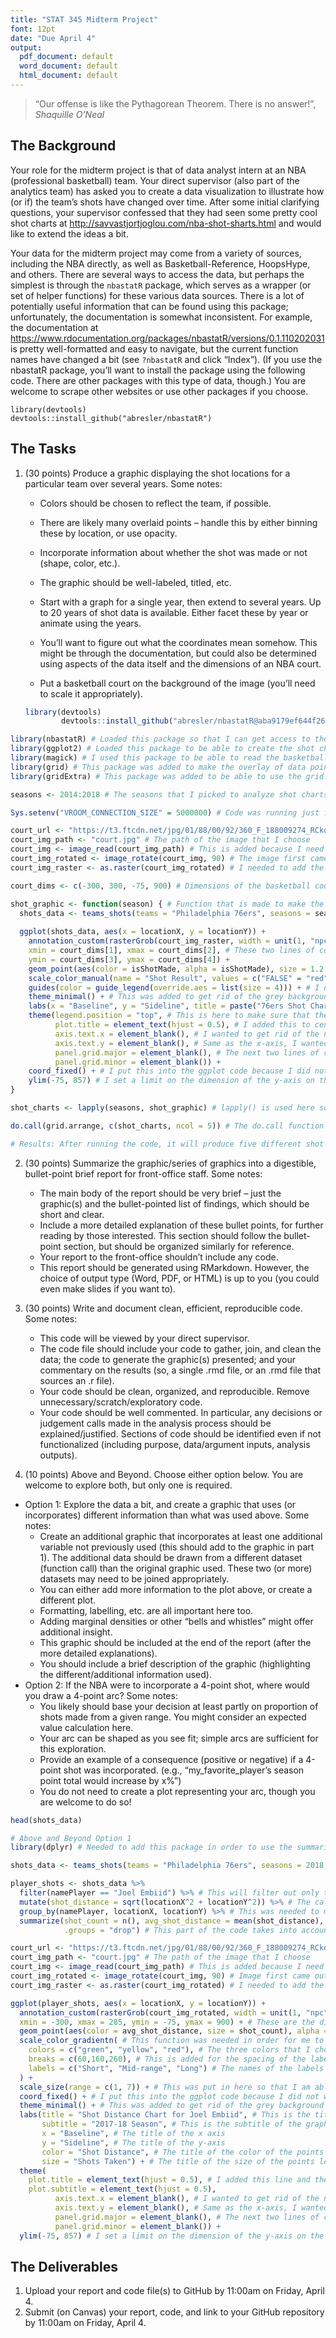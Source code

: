 ---
title: "STAT 345 Midterm Project"
font: 12pt
date: "Due April 4"
output:
  pdf_document: default
  word_document: default
  html_document: default
---

> "Our offense is like the Pythagorean Theorem. There is no answer!", *Shaquille O'Neal*

## The Background

Your role for the midterm project is that of data analyst intern at an NBA (professional basketball) team. Your direct supervisor (also part of the analytics team) has asked you to create a data visualization to illustrate how (or if) the team's shots have changed over time. After some initial clarifying questions, your supervisor confessed that they had seen some pretty cool shot charts at <http://savvastjortjoglou.com/nba-shot-sharts.html> and would like to extend the ideas a bit.

Your data for the midterm project may come from a variety of sources, including the NBA directly, as well as Basketball-Reference, HoopsHype, and others. There are several ways to access the data, but perhaps the simplest is through the `nbastatR` package, which serves as a wrapper (or set of helper functions) for these various data sources. There is a lot of potentially useful information that can be found using this package; unfortunately, the documentation is somewhat inconsistent. For example, the documentation at <https://www.rdocumentation.org/packages/nbastatR/versions/0.1.110202031> is pretty well-formatted and easy to navigate, but the current function names have changed a bit (see `?nbastatR` and click "Index"). (If you use the nbastatR package, you'll want to install the package using the following code. There are other packages with this type of data, though.) You are welcome to scrape other websites or use other packages if you choose.

```         
library(devtools)
devtools::install_github("abresler/nbastatR")
```

## The Tasks

1.  (30 points) Produce a graphic displaying the shot locations for a particular team over several years. Some notes:

    -   Colors should be chosen to reflect the team, if possible.

    -   There are likely many overlaid points -- handle this by either binning these by location, or use opacity.

    -   Incorporate information about whether the shot was made or not (shape, color, etc.).

    -   The graphic should be well-labeled, titled, etc.

    -   Start with a graph for a single year, then extend to several years. Up to 20 years of shot data is available. Either facet these by year or animate using the years.

    -   You'll want to figure out what the coordinates mean somehow. This might be through the documentation, but could also be determined using aspects of the data itself and the dimensions of an NBA court.

    -   Put a basketball court on the background of the image (you'll need to scale it appropriately).

    ```{r, force = TRUE}
    library(devtools)
            devtools::install_github("abresler/nbastatR@aba9179ef644f263387c1536d6ddd26104d79cf4")
    ```


```{r, fig.width=15, fig.height=8}
library(nbastatR) # Loaded this package so that I can get access to the nba data that I used in this code
library(ggplot2) # Loaded this package to be able to create the shot chart and adjust the appearance of it
library(magick) # I used this package to be able to read the basketball court image and have the ability to rotate it 
library(grid) # This package was added to make the overlay of data points and the basketball court image possible
library(gridExtra) # This package was added to be able to use the grid.arrange function to gather all the shot charts and put them together

seasons <- 2014:2018 # The seasons that I picked to analyze shot charts for the 76ers

Sys.setenv("VROOM_CONNECTION_SIZE" = 5000000) # Code was running just fine until the morning of 4/3, then I got an error about needing to increase the buffer size?

court_url <- "https://t3.ftcdn.net/jpg/01/88/00/92/360_F_188009274_RCkdTSELKU66ZBC3Mu28XsEpNgMez6fH.jpg" # The url of the basketball court image that I chose for the graphics
court_img_path <- "court.jpg" # The path of the image that I choose
court_img <- image_read(court_img_path) # This is added because I need to read the image path in order for it to be loaded into R for other manipulations to it
court_img_rotated <- image_rotate(court_img, 90) # The image first came out horizontally orientated and I wanted it vertical to align with the data, so I rotated it 90 degrees
court_img_raster <- as.raster(court_img_rotated) # I needed to add the raster function because it allows my image to be compatible with the ggplot2 package

court_dims <- c(-300, 300, -75, 900) # Dimensions of the basketball court

shot_graphic <- function(season) { # Function that is made to make the graphic with the basketball court and the data points
  shots_data <- teams_shots(teams = "Philadelphia 76ers", seasons = season, return_message = FALSE) # Retrieves data from nbastatR about the team shots for the 76ers for the seasons that I wanted. I added the return_message = FALSE because I did not want the extra, not important output that it gave me.
  
  ggplot(shots_data, aes(x = locationX, y = locationY)) +   
    annotation_custom(rasterGrob(court_img_raster, width = unit(1, "npc"), height = unit(1, "npc")), # annotation_custom is needed to add the image of the basketball court to the graphics, the "npc" argument is to make sure that the image fills up the plots
    xmin = court_dims[1], xmax = court_dims[2], # These two lines of code are written to set the boundaries for the image of the court which were previously stated above
    ymin = court_dims[3], ymax = court_dims[4]) +
    geom_point(aes(color = isShotMade, alpha = isShotMade), size = 1.2, alpha = 0.6) +  # Used to plot the data as points on the court, color of the points is determined through if the shot is made or not, alpha is responsible for changing the opacity of the points
    scale_color_manual(name = "Shot Result", values = c("FALSE" = "red", "TRUE" = "blue"), labels = c("Missed", "Made")) +  # This line of code was written to give the points certain colors (red or blue) based on of the shot was made or missed. I also changed the title and category names of the legend so that they read "Made" and "Missed" rather than "TRUE" and "FALSE"
    guides(color = guide_legend(override.aes = list(size = 4))) + # I needed to add this so that the dots that appeared in the legend were bigger than what they are in the plot
    theme_minimal() + # This was added to get rid of the grey background in the plots and make a more overall clean appearance
    labs(x = "Baseline", y = "Sideline", title = paste("76ers Shot Chart (", season - 1, "-", season, ")", sep = "")) + # This was added so that I could change the names of the x and y axis and give each of the plots different titles based on what the season is. The season - 1 part will start from 2018 and reduce by one for each graphic until it reaches 2014
    theme(legend.position = "top", # This is here to make sure that the legend is positioned on top of each of the graphics
          plot.title = element_text(hjust = 0.5), # I added this to center the title for each of the plots
          axis.text.x = element_blank(), # I wanted to get rid of the number values that displayed on the x axis
          axis.text.y = element_blank(), # Same as the x-axis, I wanted to get rid of the numbers that appeared on the y-axis
          panel.grid.major = element_blank(), # The next two lines of code were added to make the grid lines that were originally there go away for a cleaner look
          panel.grid.minor = element_blank()) +
    coord_fixed() + # I put this into the ggplot code because I did not want my output to be distorted at all
    ylim(-75, 857) # I set a limit on the dimension of the y-axis on the plot so that the points would all fit nicely
}

shot_charts <- lapply(seasons, shot_graphic) # lapply() is used here so that I can apply the shot graphic to all the seasons that I wanted to use it on

do.call(grid.arrange, c(shot_charts, ncol = 5)) # The do.call function is used here because I needed to display a list of many plots. The argument grid.arrange arranges the layout of the plots and the other argument is used to display the shot charts in 5 columns

# Results: After running the code, it will produce five different shot charts for the Philadelphia 76ers from the seasons 2013-2018. The legend of the charts shows that the made shots are blue and the missed shots are red. In summary, we can see how the shot selection and shots made/missed percentages have changed over the course of five seasons.

```

2.  (30 points) Summarize the graphic/series of graphics into a digestible, bullet-point brief report for front-office staff. Some notes:

    -   The main body of the report should be very brief -- just the graphic(s) and the bullet-pointed list of findings, which should be short and clear.
    -   Include a more detailed explanation of these bullet points, for further reading by those interested. This section should follow the bullet-point section, but should be organized similarly for reference.
    -   Your report to the front-office shouldn't include any code.
    -   This report should be generated using RMarkdown. However, the choice of output type (Word, PDF, or HTML) is up to you (you could even make slides if you want to).

3.  (30 points) Write and document clean, efficient, reproducible code. Some notes:

    -   This code will be viewed by your direct supervisor.
    -   The code file should include your code to gather, join, and clean the data; the code to generate the graphic(s) presented; and your commentary on the results (so, a single .rmd file, or an .rmd file that sources an .r file).
    -   Your code should be clean, organized, and reproducible. Remove unnecessary/scratch/exploratory code.
    -   Your code should be well commented. In particular, any decisions or judgement calls made in the analysis process should be explained/justified. Sections of code should be identified even if not functionalized (including purpose, data/argument inputs, analysis outputs).

4.  (10 points) Above and Beyond. Choose either option below. You are welcome to explore both, but only one is required.

-   Option 1: Explore the data a bit, and create a graphic that uses (or incorporates) different information than what was used above. Some notes:
    -   Create an additional graphic that incorporates at least one additional variable not previously used (this should add to the graphic in part 1). The additional data should be drawn from a different dataset (function call) than the original graphic used. These two (or more) datasets may need to be joined appropriately.
    -   You can either add more information to the plot above, or create a different plot.
    -   Formatting, labelling, etc. are all important here too.
    -   Adding marginal densities or other "bells and whistles" might offer additional insight.
    -   This graphic should be included at the end of the report (after the more detailed explanations).
    -   You should include a brief description of the graphic (highlighting the different/additional information used).
-   Option 2: If the NBA were to incorporate a 4-point shot, where would you draw a 4-point arc? Some notes:
    -   You likely should base your decision at least partly on proportion of shots made from a given range. You might consider an expected value calculation here.
    -   Your arc can be shaped as you see fit; simple arcs are sufficient for this exploration.
    -   Provide an example of a consequence (positive or negative) if a 4-point shot was incorporated. (e.g., "my_favorite_player's season point total would increase by x%")
    -   You do not need to create a plot representing your arc, though you are welcome to do so!

```{r}
head(shots_data)
```


```{r, warning = FALSE}
# Above and Beyond Option 1
library(dplyr) # Needed to add this package in order to use the summarize function, although it was working without it yesterday

shots_data <- teams_shots(teams = "Philadelphia 76ers", seasons = 2018, return_message = FALSE) # Retrieves data from nbastatR about the team shots for the 76ers for the season that I wanted. I added the return_message = FALSE because I did not want the extra, not important output that it gave me.

player_shots <- shots_data %>%
  filter(namePlayer == "Joel Embiid") %>% # This will filter out only the shots that Joel Embiid took, which is what I want
  mutate(shot_distance = sqrt(locationX^2 + locationY^2)) %>% # The calculation used to find the relative distance from where the shots were taken (not exact). This is called the Euclidean distance, in which I had to do some research about and found that it is as simple as the distance of the line segment between two points
  group_by(namePlayer, locationX, locationY) %>% # This was needed to make sure that I am getting the shots of Embiid and the locations of the shots
  summarize(shot_count = n(), avg_shot_distance = mean(shot_distance),
            .groups = "drop") # This part of the code takes into account the amount of shots that were taken at each location and will also do the calculation of the average length of the shot because some points on the plot have multiple shots taken from that same point. I did not have the .groups = "drop" argument originally, but I needed to add it because I got the error, "`summarise()` has grouped output by 'namePlayer', 'locationX'. You can override using the `.groups` argument."

court_url <- "https://t3.ftcdn.net/jpg/01/88/00/92/360_F_188009274_RCkdTSELKU66ZBC3Mu28XsEpNgMez6fH.jpg" # The url of the basketball court image that I choose for the graphic
court_img_path <- "court.jpg" # The path of the image that I choose
court_img <- image_read(court_img_path) # This is added because I need to read the image path in order for it to be loaded into R for other manipulations to it
court_img_rotated <- image_rotate(court_img, 90) # Image first came out horizontally orientated and I wanted it vertical to align with the data, so I rotated it 90 degrees
court_img_raster <- as.raster(court_img_rotated) # I needed to add the raster function because it allows my image to be compatible with the ggplot2 package

ggplot(player_shots, aes(x = locationX, y = locationY)) +
  annotation_custom(rasterGrob(court_img_rotated, width = unit(1, "npc"), height = unit(1, "npc")), # annotation_custom is needed to add the image of the basketball court to the graphic, the "npc" argument is to make sure that the image fills up the plot
  xmin = -300, xmax = 285, ymin = -75, ymax = 900) + # These are the dimensions for both axis of the graphic
  geom_point(aes(color = avg_shot_distance, size = shot_count), alpha = 0.5) +  # This was added to get the points to show up on the plot. Along with that, I needed to add arguments to have the color of the points be related to how far away the shot was and have the size of the points be related to how many times that shot was taken
  scale_color_gradientn( # This function was needed in order for me to create the colors that I wanted the points to be
    colors = c("green", "yellow", "red"), # The three colors that I chose for distance levels
    breaks = c(60,160,260), # This is added for the spacing of the labels in the legend
    labels = c("Short", "Mid-range", "Long") # The names of the labels that I put in the legend
  ) + 
  scale_size(range = c(1, 7)) + # This was put in here so that I am able to adjust the size of the smallest point all the up to the biggest point displayed in the graphic
  coord_fixed() + # I put this into the ggplot code because I did not want my output to be distorted at all
  theme_minimal() + # This was added to get rid of the grey background in the plots and make a more overall clean appearance
  labs(title = "Shot Distance Chart for Joel Embiid", # This is the title of the graphic that I made
       subtitle = "2017-18 Season", # This is the subtitle of the graphic
       x = "Baseline", # The title of the x axis
       y = "Sideline", # The title of the y-axis
       color = "Shot Distance", # The title of the color of the points legend
       size = "Shots Taken") + # The title of the size of the points legend
  theme(
    plot.title = element_text(hjust = 0.5), # I added this line and the next to center the title and subtitle for the graphic
    plot.subtitle = element_text(hjust = 0.5), 
          axis.text.x = element_blank(), # I wanted to get rid of the number values that displayed on the x axis
          axis.text.y = element_blank(), # Same as the x-axis, I wanted to get rid of the numbers that appeared on the y-axis
          panel.grid.major = element_blank(), # The next two lines of code were added to make the grid lines that were originally there go away for a cleaner look
          panel.grid.minor = element_blank()) +
  ylim(-75, 857) # I set a limit on the dimension of the y-axis on the plot so that the points would all fit nicely

```

## The Deliverables

1.  Upload your report and code file(s) to GitHub by 11:00am on Friday, April 4.
2.  Submit (on Canvas) your report, code, and link to your GitHub repository by 11:00am on Friday, April 4.
